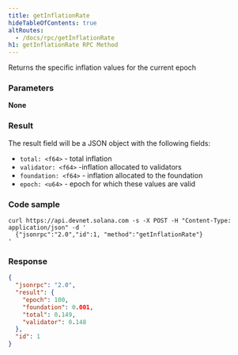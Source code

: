 ```yaml
---
title: getInflationRate
hideTableOfContents: true
altRoutes:
  - /docs/rpc/getInflationRate
h1: getInflationRate RPC Method
---
```


Returns the specific inflation values for the current epoch

<DocSideBySide>

<DocLeftSide>

### Parameters

**None**

### Result

The result field will be a JSON object with the following fields:

- `total: <f64>` - total inflation
- `validator: <f64>` -inflation allocated to validators
- `foundation: <f64>` - inflation allocated to the foundation
- `epoch: <u64>` - epoch for which these values are valid

</DocLeftSide>

<DocRightSide>

### Code sample

```shell
curl https://api.devnet.solana.com -s -X POST -H "Content-Type: application/json" -d '
  {"jsonrpc":"2.0","id":1, "method":"getInflationRate"}
'
```

### Response

```json
{
  "jsonrpc": "2.0",
  "result": {
    "epoch": 100,
    "foundation": 0.001,
    "total": 0.149,
    "validator": 0.148
  },
  "id": 1
}
```

</DocRightSide>
</DocSideBySide>
